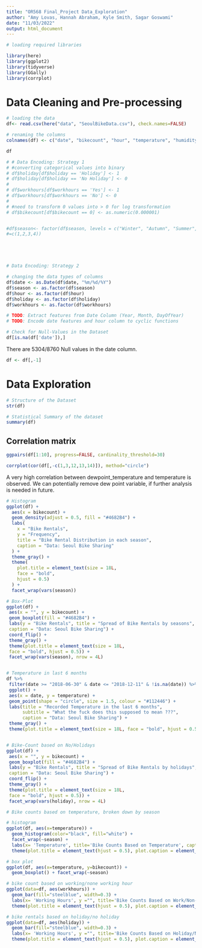 ```yaml
---
title: "OR568 Final_Project Data_Exploration"
author: "Amy Lovas, Hannah Abraham, Kyle Smith, Sagar Goswami"
date: "11/03/2022"
output: html_document
---
```


```r
# loading required libraries

library(here)
library(ggplot2)
library(tidyverse)
library(GGally)
library(corrplot)
```

# Data Cleaning and Pre-processing

```r
# loading the data
df<- read.csv(here("data", "SeoulBikeData.csv"), check.names=FALSE)

# renaming the columns
colnames(df) <- c("date", "bikecount", "hour", "temperature", "humidity", "windspeed", "visibility", "dewpointtemp", "solarradiation", "rainfall", "snowfall", "season", "holiday", "workhours")

df
```

```r
# # Data Encoding: Strategy 1
# #converting categorical values into binary
# df$holiday[df$holiday == 'Holiday'] <- 1
# df$holiday[df$holiday == 'No Holiday'] <- 0
# 
# df$workhours[df$workhours == 'Yes'] <- 1
# df$workhours[df$workhours == 'No'] <- 0
# 
# #need to transform 0 values into > 0 for log transformation
# df$bikecount[df$bikecount == 0] <- as.numeric(0.000001)


#df$season<- factor(df$season, levels = c("Winter", "Autumn", "Summer", "Spring"), labels 
#=c(1,2,3,4))





# Data Encoding: Strategy 2

# changing the data types of columns
df$date <- as.Date(df$date, "%m/%d/%Y")
df$season <- as.factor(df$season)
df$hour <- as.factor(df$hour)
df$holiday <- as.factor(df$holiday)
df$workhours <- as.factor(df$workhours)

# TODO: Extract features from Date Column (Year, Month, DayOfYear)
# TODO: Encode date features and hour column to cyclic functions
```

```r
# Check for Null-Values in the Dataset
df[is.na(df['date']),]
```

There are 5304/8760 Null values in the date column.

```r
df <- df[,-1]

```

# Data Exploration

```r
# Structure of the Dataset
str(df)
```

```r
# Statistical Summary of the dataset
summary(df)
```

## Correlation matrix

```r
ggpairs(df[1:10], progress=FALSE, cardinality_threshold=30)
```

```r
corrplot(cor(df[,-c(1,3,12,13,14)]), method="circle")
```

A very high correlation between dewpoint_temperature and temperature is observed. We can potentially remove dew point variable, if further analysis is needed in future.

```r

# Histogram
ggplot(df) +
  aes(x = bikecount) +
  geom_density(adjust = 0.5, fill = "#4682B4") +
  labs(
    x = "Bike Rentals",
    y = "Frequency",
    title = "Bike Rental Distribution in each season",
    caption = "Data: Seoul Bike Sharing"
  ) +
  theme_gray() +
  theme(
    plot.title = element_text(size = 18L,
    face = "bold",
    hjust = 0.5)
  ) +
  facet_wrap(vars(season))

# Box-Plot
ggplot(df) +
 aes(x = "", y = bikecount) +
 geom_boxplot(fill = "#4682B4") +
 labs(y = "Bike Rentals", title = "Spread of Bike Rentals by seasons", 
 caption = "Data: Seoul Bike Sharing") +
 coord_flip() +
 theme_gray() +
 theme(plot.title = element_text(size = 18L, 
 face = "bold", hjust = 0.5)) +
 facet_wrap(vars(season), nrow = 4L)


# Temperature in last 6 months
df %>%
 filter(date >= "2018-06-30" & date <= "2018-12-11" & !is.na(date)) %>%
 ggplot() +
 aes(x = date, y = temperature) +
 geom_point(shape = "circle", size = 1.5, colour = "#112446") +
 labs(title = "Recorded Temperature in the last 6 months",
      subtitle = "What the fuck does this supposed to mean ???",
      caption = "Data: Seoul Bike Sharing") +
 theme_gray() +
 theme(plot.title = element_text(size = 18L, face = "bold", hjust = 0.5), plot.subtitle = element_text(hjust = 0.5))


# Bike-Count based on No/Holidays
ggplot(df) +
 aes(x = "", y = bikecount) +
 geom_boxplot(fill = "#4682B4") +
 labs(y = "Bike Rentals", title = "Spread of Bike Rentals by holidays", 
 caption = "Data: Seoul Bike Sharing") +
 coord_flip() +
 theme_gray() +
 theme(plot.title = element_text(size = 18L, 
 face = "bold", hjust = 0.5)) +
 facet_wrap(vars(holiday), nrow = 4L)
```

```r
# Bike counts based on temperature, broken down by season 

# histogram 
ggplot(df, aes(x=temperature)) + 
  geom_histogram(color="black", fill="white") + 
  facet_wrap(~season) +
  labs(x= 'Temperature', title='Bike Counts Based on Temperature', caption="Temperature is measured in celcius") +
  theme(plot.title = element_text(hjust = 0.5), plot.caption = element_text(face='italic', size=10))

# box plot 
ggplot(df, aes(x=temperature, y=bikecount)) + 
  geom_boxplot() + facet_wrap(~season)

# bike count based on working/none working hour 
ggplot(data=df, aes(workhours)) + 
  geom_bar(fill="steelblue", width=0.3) + 
  labs(x= 'Working Hours', y ="", title='Bike Counts Based on Work/Non-Work Hours', caption="0 indicates off work hour, 1 indicates work hour") +
  theme(plot.title = element_text(hjust = 0.5), plot.caption = element_text(face='italic', size=10))

# bike rentals based on holiday/no holiday 
ggplot(data=df, aes(holiday)) + 
  geom_bar(fill="steelblue", width=0.3) + 
  labs(x= 'Working Hours', y ="", title='Bike Counts Based on Holiday/No Holiday', caption="0 indicates no holiday, 1 indicates holiday") +
  theme(plot.title = element_text(hjust = 0.5), plot.caption = element_text(face='italic', size=10))
```
